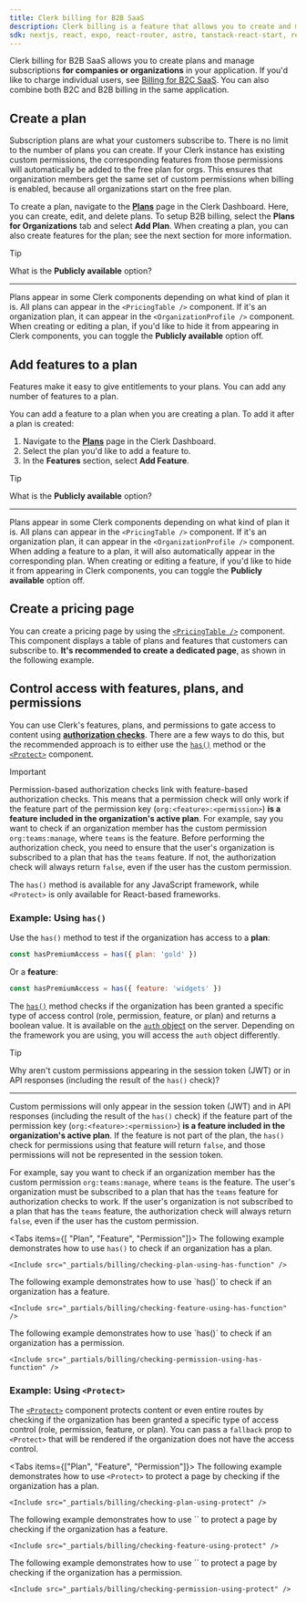 ```yaml
---
title: Clerk billing for B2B SaaS
description: Clerk billing is a feature that allows you to create and manage plans and features for your application.
sdk: nextjs, react, expo, react-router, astro, tanstack-react-start, remix, nuxt, vue, js-frontend, expressjs, fastify, js-backend
---
```


<Include src="_partials/billing/billing-experimental" />

Clerk billing for B2B SaaS allows you to create plans and manage subscriptions **for companies or organizations** in your application. If you'd like to charge individual users, see [Billing for B2C SaaS](/docs/guides/billing/for-b2c). You can also combine both B2C and B2B billing in the same application.

<Include src="_partials/billing/enable-billing" />

## Create a plan

Subscription plans are what your customers subscribe to. There is no limit to the number of plans you can create. If your Clerk instance has existing custom permissions, the corresponding features from those permissions will automatically be added to the free plan for orgs. This ensures that organization members get the same set of custom permissions when billing is enabled, because all organizations start on the free plan.

To create a plan, navigate to the [**Plans**](https://dashboard.clerk.com/last-active?path=billing/plans) page in the Clerk Dashboard. Here, you can create, edit, and delete plans. To setup B2B billing, select the **Plans for Organizations** tab and select **Add Plan**. When creating a plan, you can also create features for the plan; see the next section for more information.

> [!TIP]
> What is the **Publicly available** option?
>
> ---
>
> Plans appear in some Clerk components depending on what kind of plan it is. All plans can appear in the `<PricingTable />` component. If it's an organization plan, it can appear in the `<OrganizationProfile />` component. When creating or editing a plan, if you'd like to hide it from appearing in Clerk components, you can toggle the **Publicly available** option off.

## Add features to a plan

Features make it easy to give entitlements to your plans. You can add any number of features to a plan.

You can add a feature to a plan when you are creating a plan. To add it after a plan is created:

1. Navigate to the [**Plans**](https://dashboard.clerk.com/last-active?path=billing/plans) page in the Clerk Dashboard.
1. Select the plan you'd like to add a feature to.
1. In the **Features** section, select **Add Feature**.

> [!TIP]
> What is the **Publicly available** option?
>
> ---
>
> Plans appear in some Clerk components depending on what kind of plan it is. All plans can appear in the `<PricingTable />` component. If it's an organization plan, it can appear in the `<OrganizationProfile />` component. When adding a feature to a plan, it will also automatically appear in the corresponding plan. When creating or editing a feature, if you'd like to hide it from appearing in Clerk components, you can toggle the **Publicly available** option off.

## Create a pricing page

You can create a pricing page by using the [`<PricingTable />`](/docs/reference/components/billing/pricing-table) component. This component displays a table of plans and features that customers can subscribe to. **It's recommended to create a dedicated page**, as shown in the following example.

<Include src="_partials/billing/create-an-organization-pricing-table" />

## Control access with features, plans, and permissions

You can use Clerk's features, plans, and permissions to gate access to content using [**authorization checks**](/docs/guides/secure/authorization-checks). There are a few ways to do this, but the recommended approach is to either use the [`has()`](/docs/reference/backend/types/auth-object#has) method or the [`<Protect>`](/docs/reference/components/control/protect) component.

> [!IMPORTANT]
> Permission-based authorization checks link with feature-based authorization checks. This means that a permission check will only work if the feature part of the permission key (`org:<feature>:<permission>`) **is a feature included in the organization's active plan**. For example, say you want to check if an organization member has the custom permission `org:teams:manage`, where `teams` is the feature. Before performing the authorization check, you need to ensure that the user's organization is subscribed to a plan that has the `teams` feature. If not, the authorization check will always return `false`, even if the user has the custom permission.

The `has()` method is available for any JavaScript framework, while `<Protect>` is only available for React-based frameworks.

### Example: Using `has()`

Use the `has()` method to test if the organization has access to a **plan**:

```jsx
const hasPremiumAccess = has({ plan: 'gold' })
```

Or a **feature**:

```jsx
const hasPremiumAccess = has({ feature: 'widgets' })
```

The [`has()`](/docs/reference/backend/types/auth-object#has) method checks if the organization has been granted a specific type of access control (role, permission, feature, or plan) and returns a boolean value. It is available on the [`auth` object](/docs/reference/backend/types/auth-object) on the server. Depending on the framework you are using, you will access the `auth` object differently.

> [!TIP]
> Why aren't custom permissions appearing in the session token (JWT) or in API responses (including the result of the `has()` check)?
>
> ---
>
> Custom permissions will only appear in the session token (JWT) and in API responses (including the result of the `has()` check) if the feature part of the permission key (`org:<feature>:<permission>`) **is a feature included in the organization's active plan**. If the feature is not part of the plan, the `has()` check for permissions using that feature will return `false`, and those permissions will not be represented in the session token.
>
> For example, say you want to check if an organization member has the custom permission `org:teams:manage`, where `teams` is the feature. The user's organization must be subscribed to a plan that has the `teams` feature for authorization checks to work. If the user's organization is not subscribed to a plan that has the `teams` feature, the authorization check will always return `false`, even if the user has the custom permission.

<Tabs items={[ "Plan", "Feature", "Permission"]}>
  <Tab>
    The following example demonstrates how to use `has()` to check if an organization has a plan.

    <Include src="_partials/billing/checking-plan-using-has-function" />
  </Tab>

  <Tab>
    The following example demonstrates how to use `has()` to check if an organization has a feature.

    <Include src="_partials/billing/checking-feature-using-has-function" />
  </Tab>

  <Tab>
    The following example demonstrates how to use `has()` to check if an organization has a permission.

    <Include src="_partials/billing/checking-permission-using-has-function" />
  </Tab>
</Tabs>

### Example: Using `<Protect>`

The [`<Protect>`](/docs/reference/components/control/protect) component protects content or even entire routes by checking if the organization has been granted a specific type of access control (role, permission, feature, or plan). You can pass a `fallback` prop to `<Protect>` that will be rendered if the organization does not have the access control.

<Tabs items={["Plan", "Feature", "Permission"]}>
  <Tab>
    The following example demonstrates how to use `<Protect>` to protect a page by checking if the organization has a plan.

    <Include src="_partials/billing/checking-plan-using-protect" />
  </Tab>

  <Tab>
    The following example demonstrates how to use `<Protect>` to protect a page by checking if the organization has a feature.

    <Include src="_partials/billing/checking-feature-using-protect" />
  </Tab>

  <Tab>
    The following example demonstrates how to use `<Protect>` to protect a page by checking if the organization has a permission.

    <Include src="_partials/billing/checking-permission-using-protect" />
  </Tab>
</Tabs>

